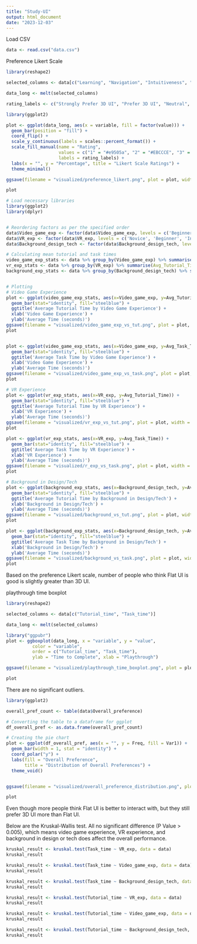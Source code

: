 ---
title: "Study-UI"
output: html_document
date: "2023-12-03"
---

Load CSV
```{r}
data <- read.csv("data.csv")
```



Preference Likert Scale
```{r}
library(reshape2)

selected_columns <- data[c("Learning", "Navigation", "Intuitiveness", "FClarity", "Efficiency", "Immersion", "Comfort")]

data_long <- melt(selected_columns)

rating_labels <- c("Strongly Prefer 3D UI", "Prefer 3D UI", "Neutral", "Prefer Flat UI", "Strongly Prefer Flat UI")

library(ggplot2)

plot <- ggplot(data_long, aes(x = variable, fill = factor(value))) +
  geom_bar(position = "fill") +
  coord_flip() +
  scale_y_continuous(labels = scales::percent_format()) +
  scale_fill_manual(name = "Rating", 
                    values = c("1" = "#e9505a", "2" = "#EBCCCE", "3" = "gray88", "4" = "#cfcfe8", "5" = "#7474b0"),
                    labels = rating_labels) +
  labs(x = "", y = "Percentage", title = "Likert Scale Ratings") +
  theme_minimal()

ggsave(filename = "visualized/preference_likert.png", plot = plot, width = 5, height = 2, dpi = 500)

plot
```

```{r}


# Load necessary libraries
library(ggplot2)
library(dplyr)


# Reordering factors as per the specified order
data$Video_game_exp <- factor(data$Video_game_exp, levels = c('Beginner', 'Casual', 'Intermediate', 'Advanced', 'Expert'))
data$VR_exp <- factor(data$VR_exp, levels = c('Novice', 'Beginner', 'Intermediate'))
data$Background_design_tech <- factor(data$Background_design_tech, levels = c('None', 'Some', 'Experienced'))

# Calculating mean tutorial and task times
video_game_exp_stats <- data %>% group_by(Video_game_exp) %>% summarise(Avg_Tutorial_Time = mean(Tutorial_time), Avg_Task_Time = mean(Task_time))
vr_exp_stats <- data %>% group_by(VR_exp) %>% summarise(Avg_Tutorial_Time = mean(Tutorial_time), Avg_Task_Time = mean(Task_time))
background_exp_stats <- data %>% group_by(Background_design_tech) %>% summarise(Avg_Tutorial_Time = mean(Tutorial_time), Avg_Task_Time = mean(Task_time))


# Plotting
# Video Game Experience
plot <- ggplot(video_game_exp_stats, aes(x=Video_game_exp, y=Avg_Tutorial_Time)) +
  geom_bar(stat="identity", fill="steelblue") +
  ggtitle('Average Tutorial Time by Video Game Experience') +
  xlab('Video Game Experience') +
  ylab('Average Time (seconds)')
ggsave(filename = "visualized/video_game_exp_vs_tut.png", plot = plot, width = 5, height = 2, dpi = 500)
plot


plot <- ggplot(video_game_exp_stats, aes(x=Video_game_exp, y=Avg_Task_Time)) +
  geom_bar(stat="identity", fill="steelblue") +
  ggtitle('Average Task Time by Video Game Experience') +
  xlab('Video Game Experience') +
  ylab('Average Time (seconds)')
ggsave(filename = "visualized/video_game_exp_vs_task.png", plot = plot, width = 5, height = 2, dpi = 500)
plot

# VR Experience
plot <- ggplot(vr_exp_stats, aes(x=VR_exp, y=Avg_Tutorial_Time)) +
  geom_bar(stat="identity", fill="steelblue") +
  ggtitle('Average Tutorial Time by VR Experience') +
  xlab('VR Experience') +
  ylab('Average Time (seconds)')
ggsave(filename = "visualized/vr_exp_vs_tut.png", plot = plot, width = 5, height = 2, dpi = 500)
plot

plot <- ggplot(vr_exp_stats, aes(x=VR_exp, y=Avg_Task_Time)) +
  geom_bar(stat="identity", fill="steelblue") +
  ggtitle('Average Task Time by VR Experience') +
  xlab('VR Experience') +
  ylab('Average Time (seconds)')
ggsave(filename = "visualized/r_exp_vs_task.png", plot = plot, width = 5, height = 2, dpi = 500)
plot

# Background in Design/Tech
plot <- ggplot(background_exp_stats, aes(x=Background_design_tech, y=Avg_Tutorial_Time)) +
  geom_bar(stat="identity", fill="steelblue") +
  ggtitle('Average Tutorial Time by Background in Design/Tech') +
  xlab('Background in Design/Tech') +
  ylab('Average Time (seconds)')
ggsave(filename = "visualized/background_vs_tut.png", plot = plot, width = 5, height = 2, dpi = 500)
plot

plot <- ggplot(background_exp_stats, aes(x=Background_design_tech, y=Avg_Task_Time)) +
  geom_bar(stat="identity", fill="steelblue") +
  ggtitle('Average Task Time by Background in Design/Tech') +
  xlab('Background in Design/Tech') +
  ylab('Average Time (seconds)')
ggsave(filename = "visualized/background_vs_task.png", plot = plot, width = 5, height = 2, dpi = 500)
plot

```

Based on the preference Likert scale, number of people who think Flat UI is good is slightly greater than 3D UI.





playthrough time boxplot
```{r}
library(reshape2)

selected_columns <- data[c("Tutorial_time", "Task_time")]

data_long <- melt(selected_columns)

library("ggpubr")
plot <- ggboxplot(data_long, x = "variable", y = "value",
          color = "variable",
          order = c("Tutorial_time", "Task_time"),
          ylab = "Time to Complete", xlab = "Playthrough")

ggsave(filename = "visualized/playthrough_time_boxplot.png", plot = plot, width = 5, height = 4, dpi = 500)

plot
```

There are no significant outliers.






```{r}
library(ggplot2)

overall_pref_count <- table(data$Overall_preference)

# Converting the table to a dataframe for ggplot
df_overall_pref <- as.data.frame(overall_pref_count)

# Creating the pie chart
plot <- ggplot(df_overall_pref, aes(x = "", y = Freq, fill = Var1)) +
  geom_bar(width = 1, stat = "identity") +
  coord_polar("y") +
  labs(fill = "Overall Preference", 
       title = "Distribution of Overall Preferences") +
  theme_void()


ggsave(filename = "visualized/overall_preference_distribution.png", plot = plot, width = 5, height = 4, dpi = 500)

plot
```

Even though more people think Flat UI is better to interact with, but they still prefer 3D UI more than Flat UI.




Below are the Kruskal-Wallis test. All no significant difference (P Value > 0.005), which means video game experience, VR experience, and background in design or tech does affect the overall performance.
```{r}
kruskal_result <- kruskal.test(Task_time ~ VR_exp, data = data)
kruskal_result
```


```{r}
kruskal_result <- kruskal.test(Task_time ~ Video_game_exp, data = data)
kruskal_result
```


```{r}
kruskal_result <- kruskal.test(Task_time ~ Background_design_tech, data = data)
kruskal_result
```


```{r}
kruskal_result <- kruskal.test(Tutorial_time ~ VR_exp, data = data)
kruskal_result
```


```{r}
kruskal_result <- kruskal.test(Tutorial_time ~ Video_game_exp, data = data)
kruskal_result
```


```{r}
kruskal_result <- kruskal.test(Tutorial_time ~ Background_design_tech, data = data)
kruskal_result
```


